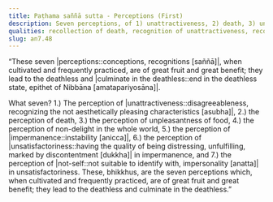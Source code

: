 ```yaml
---
title: Paṭhama saññā sutta - Perceptions (First)
description: Seven perceptions, of 1) unattractiveness, 2) death, 3) unpleasantness of food, 4) non-delight in the whole world, 5) impermanence, 6) unsatisfactoriness in impermanence, and 7) not-self in unsatisfactoriness, that when cultivated and frequently practiced lead to the deathless, in brief.
qualities: recollection of death, recognition of unattractiveness, recognition of impermanence, recognition of unsatisfactoriness, recognition of not-self, cultivation
slug: an7.48
---
```


“These seven |perceptions::conceptions, recognitions [saññā]|, when cultivated and frequently practiced, are of great fruit and great benefit; they lead to the deathless and |culminate in the deathless::end in the deathless state, epithet of Nibbāna [amatapariyosāna]|.

What seven? 1.) The perception of |unattractiveness::disagreeableness, recognizing the not aesthetically pleasing characteristics [asubha]|, 2.) the perception of death, 3.) the perception of unpleasantness of food, 4.) the perception of non-delight in the whole world, 5.) the perception of |impermanence::instability [anicca]|, 6.) the perception of |unsatisfactoriness::having the quality of being distressing, unfulfilling, marked by discontentment [dukkha]| in impermanence, and 7.) the perception of |not-self::not suitable to identify with, impersonality [anatta]| in unsatisfactoriness. These, bhikkhus, are the seven perceptions which, when cultivated and frequently practiced, are of great fruit and great benefit; they lead to the deathless and culminate in the deathless.”